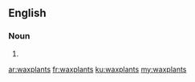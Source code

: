 ==English==

===Noun===
{{head|en|plural}}

# {{plural of|waxplant|lang=en}}

[[ar:waxplants]]
[[fr:waxplants]]
[[ku:waxplants]]
[[my:waxplants]]